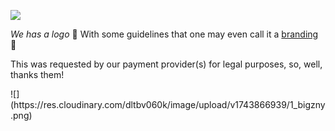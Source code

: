 
![](https://res.cloudinary.com/dltbv060k/image/upload/v1742050499/24_uya8jr.png)

_We has a logo_ 🎨 With some guidelines that one may even call it a [branding](https://about.ask.box/press/brand) 🙌 

This was requested by our payment provider(s) for legal purposes, so, well, thanks them!

<ReleaseBuild>
![](https://res.cloudinary.com/dltbv060k/image/upload/v1743866939/1_bigzny.png)
</ReleaseBuild>
